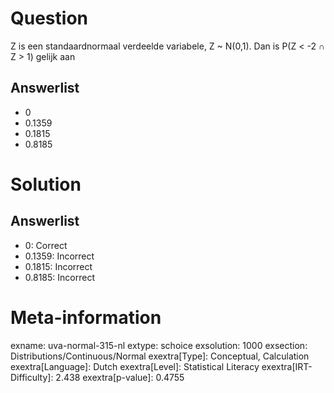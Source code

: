Question
========

Z is een standaardnormaal verdeelde variabele, Z \~ N(0,1). Dan is P(Z
\< -2 ∩ Z \> 1) gelijk aan

Answerlist
----------

* 0
* 0.1359
* 0.1815
* 0.8185

Solution
========

Answerlist
----------

* 0: Correct
* 0.1359: Incorrect
* 0.1815: Incorrect
* 0.8185: Incorrect

Meta-information
================
exname: uva-normal-315-nl
extype: schoice
exsolution: 1000
exsection: Distributions/Continuous/Normal
exextra[Type]: Conceptual, Calculation
exextra[Language]: Dutch
exextra[Level]: Statistical Literacy
exextra[IRT-Difficulty]: 2.438
exextra[p-value]: 0.4755
